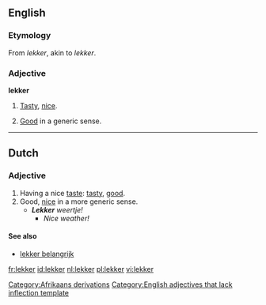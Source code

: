 ==English==

===Etymology===
From {{Af.}} ''lekker'', akin to {{D.}} ''lekker''.

===Adjective===
'''lekker'''

# {{context|South Africa}} [[tasty|Tasty]], [[nice]].
# {{context|South Africa}} [[good|Good]] in a generic sense.
[[Category:Afrikaans derivations]]
[[Category:English adjectives that lack inflection template]]

----

==Dutch==
===Adjective===
{{nl-adj|comp=lekkerder}}

# Having a nice [[taste]]: [[tasty]], [[good]].
# Good, [[nice]] in a more generic sense.
#* '''''Lekker''' weertje!''
#** ''Nice weather!''

====See also====
* [[lekker belangrijk]]

[[fr:lekker]]
[[id:lekker]]
[[nl:lekker]]
[[pl:lekker]]
[[vi:lekker]]